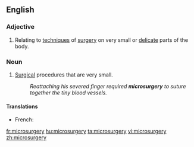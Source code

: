 ==English==
{{wikipedia}}
===Adjective===
{{en-adj|-}}

#Relating to [[technique]]s of [[surgery]] on very small or [[delicate]] parts of the body.

===Noun===
{{en-noun|pl=microsurgeries}}

#[[surgery|Surgical]] procedures that are very small.
#:''Reattaching his severed finger required '''microsurgery''' to suture together the tiny blood vessels.''

====Translations====
{{trans-top|surgical procedures that are very small}}
* French: {{t+|fr|microchirurgie|f}}
{{trans-mid}}
{{trans-bottom}}

[[fr:microsurgery]]
[[hu:microsurgery]]
[[ta:microsurgery]]
[[vi:microsurgery]]
[[zh:microsurgery]]